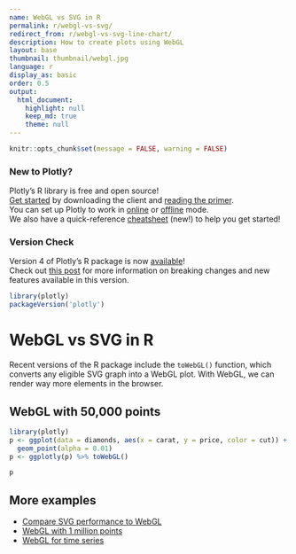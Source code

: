 ```yaml
---
name: WebGL vs SVG in R
permalink: r/webgl-vs-svg/
redirect_from: r/webgl-vs-svg-line-chart/
description: How to create plots using WebGL
layout: base
thumbnail: thumbnail/webgl.jpg
language: r
display_as: basic
order: 0.5
output:
  html_document:
    highlight: null
    keep_md: true
    theme: null
---
```


```r
knitr::opts_chunk$set(message = FALSE, warning = FALSE)
```

### New to Plotly?

Plotly's R library is free and open source!<br>
[Get started](https://plot.ly/r/getting-started/) by downloading the client and [reading the primer](https://plot.ly/r/getting-started/).<br>
You can set up Plotly to work in [online](https://plot.ly/r/getting-started/#hosting-graphs-in-your-online-plotly-account) or [offline](https://plot.ly/r/offline/) mode.<br>
We also have a quick-reference [cheatsheet](https://images.plot.ly/plotly-documentation/images/r_cheat_sheet.pdf) (new!) to help you get started!

### Version Check

Version 4 of Plotly's R package is now [available](https://plot.ly/r/getting-started/#installation)!<br>
Check out [this post](http://moderndata.plot.ly/upgrading-to-plotly-4-0-and-above/) for more information on breaking changes and new features available in this version.

```r
library(plotly)
packageVersion('plotly')
```

# WebGL vs SVG in R

Recent versions of the R package include the `toWebGL()` function, which converts any eligible SVG graph into a WebGL plot. With WebGL, we can render way more elements in the browser.

## WebGL with 50,000 points

```r
library(plotly)
p <- ggplot(data = diamonds, aes(x = carat, y = price, color = cut)) +
  geom_point(alpha = 0.01)
p <- ggplotly(p) %>% toWebGL()

p
```

## More examples

* [Compare SVG performance to WebGL](https://plot.ly/r/webgl-vs-svg/)
* [WebGL with 1 million points](https://plot.ly/r/webgl-vs-svg-million-points/)
* [WebGL for time series](https://plot.ly/r/webgl-vs-svg-time-series/)
